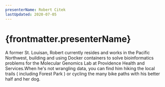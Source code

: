 ```yaml
---
presenterName: Robert Citek
lastUpdated: 2020-07-05
---
```


# {frontmatter.presenterName}
A former St. Louisan,
Robert currently resides and works in the Pacific Northwest,
building and using Docker containers to solve bioinformatics
problems for the Molecular Genomics Lab at Providence Health and
Services.When he's not wrangling
data, you can find him hiking the local trails ( including Forest
Park ) or cycling the many bike paths with his better half and her
dog.
